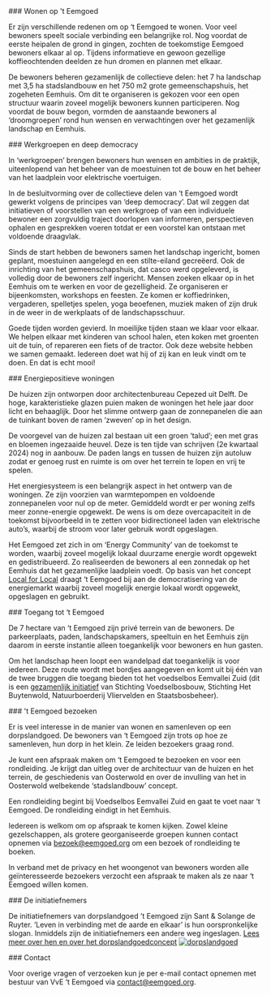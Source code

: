 <PageSection>
### Wonen op 't Eemgoed

Er zijn verschillende redenen om op ‘t Eemgoed te wonen. Voor veel bewoners speelt sociale verbinding een belangrijke rol. Nog voordat de eerste heipalen de grond in gingen, zochten de toekomstige Eemgoed bewoners elkaar al op. Tijdens informatieve en gewoon gezellige koffieochtenden deelden ze hun dromen en plannen met elkaar.

De bewoners beheren gezamenlijk de collectieve delen: het 7 ha landschap met 3,5 ha stadslandbouw en het 750 m2 grote gemeenschapshuis, het zogeheten Eemhuis. Om dit te organiseren is gekozen voor een open structuur waarin zoveel mogelijk bewoners kunnen participeren. Nog voordat de bouw begon, vormden de aanstaande bewoners al ‘droomgroepen’ rond hun wensen en verwachtingen over het gezamenlijk landschap en Eemhuis.
</PageSection>


<PageSection>
### Werkgroepen en deep democracy

In ‘werkgroepen’ brengen bewoners hun wensen en ambities in de praktijk, uiteenlopend van het beheer van de moestuinen tot de bouw en het beheer van het laadplein voor elektrische voertuigen.

In de besluitvorming over de collectieve delen van ‘t Eemgoed wordt gewerkt volgens de principes van ‘deep democracy’. Dat wil zeggen dat initiatieven of voorstellen van een werkgroep of van een individuele bewoner een zorgvuldig traject doorlopen van informeren, perspectieven ophalen en gesprekken voeren totdat er een voorstel kan ontstaan met voldoende draagvlak.

Sinds de start hebben de bewoners samen het landschap ingericht, bomen geplant, moestuinen aangelegd en een stilte-eiland gecreëerd. Ook de inrichting van het gemeenschapshuis, dat casco werd opgeleverd, is volledig door de bewoners zelf ingericht. Mensen zoeken elkaar op in het Eemhuis om te werken en voor de gezelligheid. Ze organiseren er bijeenkomsten, workshops en feesten. Ze komen er koffiedrinken, vergaderen, spelletjes spelen, yoga beoefenen, muziek maken of zijn druk in de weer in de werkplaats of de landschapsschuur.

Goede tijden worden gevierd. In moeilijke tijden staan we klaar voor elkaar. We helpen elkaar met kinderen van school halen, eten koken met groenten uit de tuin, of repareren een fiets of de tractor. Ook deze website hebben we samen gemaakt. Iedereen doet wat hij of zij kan en leuk vindt om te doen. En dat is echt mooi!
</PageSection>

<PageSection>
### Energiepositieve woningen

De huizen zijn ontworpen door architectenbureau Cepezed uit Delft. De hoge, karakteristieke glazen puien maken de woningen het hele jaar door licht en behaaglijk. Door het slimme ontwerp gaan de zonnepanelen die aan de tuinkant boven de ramen ‘zweven’ op in het design.

De voorgevel van de huizen zal bestaan uit een groen ‘talud’; een met gras en bloemen ingezaaide heuvel. Deze is ten tijde van schrijven (2e kwartaal 2024) nog in aanbouw. De paden langs en tussen de huizen zijn autoluw zodat er genoeg rust en ruimte is om over het terrein te lopen en vrij te spelen.

Het energiesysteem is een belangrijk aspect in het ontwerp van de woningen. Ze zijn voorzien van warmtepompen en voldoende zonnepanelen voor nul op de meter. Gemiddeld wordt er per woning zelfs meer zonne-energie opgewekt. De wens is om deze overcapaciteit in de toekomst bijvoorbeeld in te zetten voor bidirectioneel laden van elektrische auto’s, waarbij de stroom voor later gebruik wordt opgeslagen.

Het Eemgoed zet zich in om ‘Energy Community’ van de toekomst te worden, waarbij zoveel mogelijk lokaal duurzame energie wordt opgewekt en gedistribueerd. Zo realiseerden de bewoners al een zonnedak op het Eemhuis dat het gezamenlijke laadplein voedt. Op basis van het concept [Local for Local](https://energiesamen.nu/pagina/139/energiegemeenschappen-organiseren-duurzame-en-betaalbare-energie-voor-gemeenten-bedrijven-en-burgers) draagt ‘t Eemgoed bij aan de democratisering van de energiemarkt waarbij zoveel mogelijk energie lokaal wordt opgewekt, opgeslagen en gebruikt.
</PageSection>


<PageSection>
### Toegang tot ‘t Eemgoed

De 7 hectare van ‘t Eemgoed zijn privé terrein van de bewoners. De parkeerplaats, paden, landschapskamers, speeltuin en het Eemhuis zijn daarom in eerste instantie alleen toegankelijk voor bewoners en hun gasten.

Om het landschap heen loopt een wandelpad dat toegankelijk is voor iedereen. Deze route wordt met bordjes aangegeven en komt uit bij één van de twee bruggen die toegang bieden tot het voedselbos Eemvallei Zuid (dit is een [gezamenlijk initiatief](https://www.voedselbosbouw.org/projecten-link/eemvallei-zuid/) van Stichting Voedselbosbouw, Stichting Het Buytenwold, Natuurboerderij Vliervelden en Staatsbosbeheer).
</PageSection>


<PageSection>
### 't Eemgoed bezoeken

Er is veel interesse in de manier van wonen en samenleven op een dorpslandgoed. De bewoners van ‘t Eemgoed zijn trots op hoe ze samenleven, hun dorp in het klein. Ze leiden bezoekers graag rond.

Je kunt een afspraak maken om ‘t Eemgoed te bezoeken en voor een rondleiding. Je krijgt dan uitleg over de architectuur van de huizen en het terrein, de geschiedenis van Oosterwold en over de invulling van het in Oosterwold welbekende ‘stadslandbouw’ concept.

Een rondleiding begint bij Voedselbos Eemvallei Zuid en gaat te voet naar ‘t Eemgoed. De rondleiding eindigt in het Eemhuis.

Iedereen is welkom om op afspraak te komen kijken. Zowel kleine gezelschappen, als grotere georganiseerde groepen kunnen contact opnemen via [bezoek@eemgoed.org](mailto:bezoek@eemgoed.org) om een bezoek of rondleiding te boeken.

In verband met de privacy en het woongenot van bewoners worden alle geïnteresseerde bezoekers verzocht een afspraak te maken als ze naar ‘t Eemgoed willen komen.
</PageSection>


<PageSection>
### De initiatiefnemers

De initiatiefnemers van dorpslandgoed ’t Eemgoed zijn Sant & Solange de Ruyter. ‘Leven in verbinding met de aarde en elkaar’ is hun oorspronkelijke slogan. Inmiddels zijn de initiatiefnemers een andere weg ingeslagen. [Lees meer over hen en over het dorpslandgoedconcept](https://dorpslandgoed.nl/)
<a href="https://dorpslandgoed.nl/">
<Logo>
    <img src="dorpslandgoed-logo.png" alt="dorpslandgoed"/>
</Logo>
</a>
</PageSection>


<PageSection>
### Contact

Voor overige vragen of verzoeken kun je per e-mail contact opnemen met bestuur van VvE ‘t Eemgoed via [contact@eemgoed.org](mailto:contact@eemgoed.org).
</PageSection>

